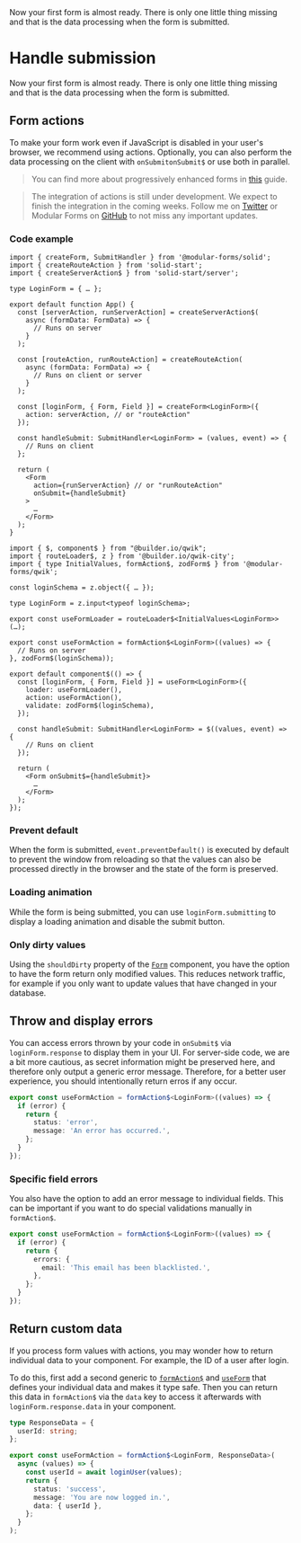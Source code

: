 
<Title>Handle submission</Title>
<Description>
  Now your first form is almost ready. There is only one little thing missing
  and that is the data processing when the form is submitted.
</Description>

# Handle submission

Now your first form is almost ready. There is only one little thing missing and that is the data processing when the form is submitted.

## Form actions

To make your form work even if JavaScript is disabled in your user's browser, we recommend using actions. Optionally, you can also perform the data processing on the client with <Solid>`onSubmit`</Solid><Qwik>`onSubmit$`</Qwik> or use both in parallel.

<Qwik block>

> You can find more about progressively enhanced forms in <A href="../enhanced-forms">this</A> guide.

</Qwik>

<Solid block>

> The integration of actions is still under development. We expect to finish the integration in the coming weeks. Follow me on <a href="https://twitter.com/FabianHiller" target="_blank" rel="noreferrer">Twitter</a> or Modular Forms on <a href={import.meta.env.VITE_GITHUB_URL} target="_blank" rel="noreferrer">GitHub</a> to not miss any important updates.

</Solid>

### Code example

<Solid block>

```tsx
import { createForm, SubmitHandler } from '@modular-forms/solid';
import { createRouteAction } from 'solid-start';
import { createServerAction$ } from 'solid-start/server';

type LoginForm = { … };

export default function App() {
  const [serverAction, runServerAction] = createServerAction$(
    async (formData: FormData) => {
      // Runs on server
    }
  );

  const [routeAction, runRouteAction] = createRouteAction(
    async (formData: FormData) => {
      // Runs on client or server
    }
  );

  const [loginForm, { Form, Field }] = createForm<LoginForm>({
    action: serverAction, // or "routeAction"
  });

  const handleSubmit: SubmitHandler<LoginForm> = (values, event) => {
    // Runs on client
  };

  return (
    <Form
      action={runServerAction} // or "runRouteAction"
      onSubmit={handleSubmit}
    >
      …
    </Form>
  );
}
```

</Solid>

<Qwik block>

```tsx
import { $, component$ } from "@builder.io/qwik";
import { routeLoader$, z } from '@builder.io/qwik-city';
import { type InitialValues, formAction$, zodForm$ } from '@modular-forms/qwik';

const loginSchema = z.object({ … });

type LoginForm = z.input<typeof loginSchema>;

export const useFormLoader = routeLoader$<InitialValues<LoginForm>>(…);

export const useFormAction = formAction$<LoginForm>((values) => {
  // Runs on server
}, zodForm$(loginSchema));

export default component$(() => {
  const [loginForm, { Form, Field }] = useForm<LoginForm>({
    loader: useFormLoader(),
    action: useFormAction(),
    validate: zodForm$(loginSchema),
  });

  const handleSubmit: SubmitHandler<LoginForm> = $((values, event) => {
    // Runs on client
  });

  return (
    <Form onSubmit$={handleSubmit}>
      …
    </Form>
  );
});
```

</Qwik>

### Prevent default

When the form is submitted, `event.preventDefault()` is executed by default to prevent the window from reloading so that the values can also be processed directly in the browser and the state of the form is preserved.

### Loading animation

While the form is being submitted, you can use `loginForm.submitting` to display a loading animation and disable the submit button.

### Only dirty values

Using the `shouldDirty` property of the <A href="../../api/Form">`Form`</A> component, you have the option to have the form return only modified values. This reduces network traffic, for example if you only want to update values that have changed in your database.

<Qwik block>

## Throw and display errors

You can access errors thrown by your code in `onSubmit$` via `loginForm.response` to display them in your UI. For server-side code, we are a bit more cautious, as secret information might be preserved here, and therefore only output a generic error message. Therefore, for a better user experience, you should intentionally return erros if any occur.

```ts
export const useFormAction = formAction$<LoginForm>((values) => {
  if (error) {
    return {
      status: 'error',
      message: 'An error has occurred.',
    };
  }
});
```

### Specific field errors

You also have the option to add an error message to individual fields. This can be important if you want to do special validations manually in `formAction$`.

```ts
export const useFormAction = formAction$<LoginForm>((values) => {
  if (error) {
    return {
      errors: {
        email: 'This email has been blacklisted.',
      },
    };
  }
});
```

## Return custom data

If you process form values with actions, you may wonder how to return individual data to your component. For example, the ID of a user after login.

To do this, first add a second generic to <A href="../../api/formAction$">`formAction$`</A> and <A href="../../api/useForm">`useForm`</A> that defines your individual data and makes it type safe. Then you can return this data in `formAction$` via the `data` key to access it afterwards with `loginForm.response.data` in your component.

```ts
type ResponseData = {
  userId: string;
};

export const useFormAction = formAction$<LoginForm, ResponseData>(
  async (values) => {
    const userId = await loginUser(values);
    return {
      status: 'success',
      message: 'You are now logged in.',
      data: { userId },
    };
  }
);
```

</Qwik>
